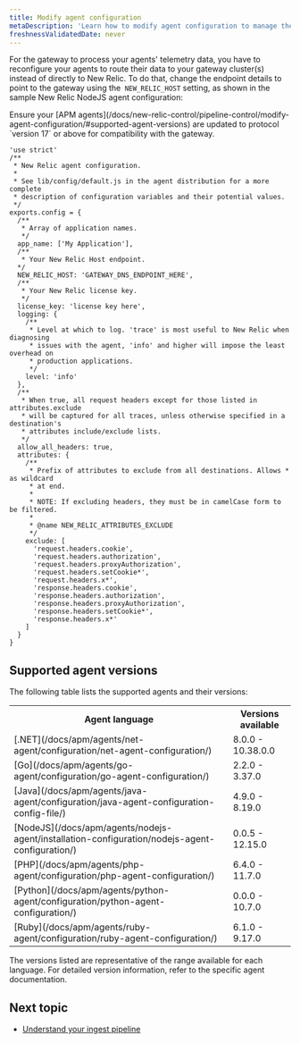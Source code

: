 ```yaml
---
title: Modify agent configuration
metaDescription: 'Learn how to modify agent configuration to manage the flow of data from your monitored entities to New Relic.'
freshnessValidatedDate: never
---
```


For the gateway to process your agents' telemetry data, you have to reconfigure your agents to route their data to your gateway cluster(s) instead of directly to New Relic. To do that, change the endpoint details to point to the gateway using the` NEW_RELIC_HOST` setting, as shown in the sample New Relic NodeJS agent configuration:

<Callout variant="tip">
    Ensure your [APM agents](/docs/new-relic-control/pipeline-control/modify-agent-configuration/#supported-agent-versions) are updated to protocol `version 17` or above for compatibility with the gateway.
</Callout>


```node
'use strict'
/**
 * New Relic agent configuration.
 *
 * See lib/config/default.js in the agent distribution for a more complete
 * description of configuration variables and their potential values.
 */
exports.config = {
  /**
   * Array of application names.
   */
  app_name: ['My Application'],
  /**
   * Your New Relic Host endpoint.
  */
  NEW_RELIC_HOST: 'GATEWAY_DNS_ENDPOINT_HERE',
  /**
   * Your New Relic license key.
   */
  license_key: 'license key here',
  logging: {
    /**
     * Level at which to log. 'trace' is most useful to New Relic when diagnosing
     * issues with the agent, 'info' and higher will impose the least overhead on
     * production applications.
     */
    level: 'info'
  },
  /**
   * When true, all request headers except for those listed in attributes.exclude
   * will be captured for all traces, unless otherwise specified in a destination's
   * attributes include/exclude lists.
   */
  allow_all_headers: true,
  attributes: {
    /**
     * Prefix of attributes to exclude from all destinations. Allows * as wildcard
     * at end.
     *
     * NOTE: If excluding headers, they must be in camelCase form to be filtered.
     *
     * @name NEW_RELIC_ATTRIBUTES_EXCLUDE
     */
    exclude: [
      'request.headers.cookie',
      'request.headers.authorization',
      'request.headers.proxyAuthorization',
      'request.headers.setCookie*',
      'request.headers.x*',
      'response.headers.cookie',
      'response.headers.authorization',
      'response.headers.proxyAuthorization',
      'response.headers.setCookie*',
      'response.headers.x*'
    ]
  }
}
```
## Supported agent versions
The following table lists the supported agents and their versions:

<table>
    <tr>
        <th>Agent language</th>
        <th>Versions available</th>
    </tr>
    <tr>
        <td>[.NET](/docs/apm/agents/net-agent/configuration/net-agent-configuration/)</td>
        <td>8.0.0 - 10.38.0.0</td>
    </tr>
    <tr>
        <td>[Go](/docs/apm/agents/go-agent/configuration/go-agent-configuration/)</td>
        <td>2.2.0 - 3.37.0</td>
    </tr>
    <tr>
        <td>[Java](/docs/apm/agents/java-agent/configuration/java-agent-configuration-config-file/)</td>
        <td>4.9.0 - 8.19.0</td>
    </tr>
    <tr>
        <td>[NodeJS](/docs/apm/agents/nodejs-agent/installation-configuration/nodejs-agent-configuration/)</td>
        <td>0.0.5 - 12.15.0</td>
    </tr>
    <tr>
        <td>[PHP](/docs/apm/agents/php-agent/configuration/php-agent-configuration/)</td>
        <td>6.4.0 - 11.7.0</td>
    </tr>
    <tr>
        <td>[Python](/docs/apm/agents/python-agent/configuration/python-agent-configuration/)</td>
        <td>0.0.0 - 10.7.0</td>
    </tr>
    <tr>
        <td>[Ruby](/docs/apm/agents/ruby-agent/configuration/ruby-agent-configuration/)</td>
        <td>6.1.0 - 9.17.0</td>
    </tr>
</table>

The versions listed are representative of the range available for each language. For detailed version information, refer to the specific agent documentation.

## Next topic
- [Understand your ingest pipeline](/docs/new-relic-control/pipeline-control/ingest-pipeline)
